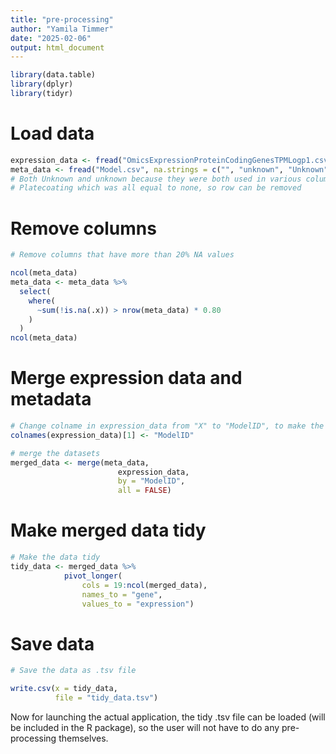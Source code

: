 ```yaml
---
title: "pre-processing"
author: "Yamila Timmer"
date: "2025-02-06"
output: html_document
---
```


```r
library(data.table)
library(dplyr)
library(tidyr)
```

# Load data
```r
expression_data <- fread("OmicsExpressionProteinCodingGenesTPMLogp1.csv")
meta_data <- fread("Model.csv", na.strings = c("", "unknown", "Unknown", "None")) 
# Both Unknown and unknown because they were both used in various columns and None was used for 
# Platecoating which was all equal to none, so row can be removed

```

# Remove columns
```r
# Remove columns that have more than 20% NA values

ncol(meta_data)
meta_data <- meta_data %>% 
  select(
    where(
      ~sum(!is.na(.x)) > nrow(meta_data) * 0.80
    )
  )
ncol(meta_data)

```

# Merge expression data and metadata
```r
# Change colname in expression_data from "X" to "ModelID", to make the merge easier        
colnames(expression_data)[1] <- "ModelID"

# merge the datasets
merged_data <- merge(meta_data, 
                        expression_data, 
                        by = "ModelID", 
                        all = FALSE)

```

# Make merged data tidy
```r
# Make the data tidy
tidy_data <- merged_data %>% 
            pivot_longer(
                cols = 19:ncol(merged_data),
                names_to = "gene",
                values_to = "expression")

```

# Save data
```r
# Save the data as .tsv file

write.csv(x = tidy_data,
          file = "tidy_data.tsv")

```

Now for launching the actual application, the tidy .tsv file can be loaded (will be included in the R package), so the user will not have to do any pre-processing themselves.

